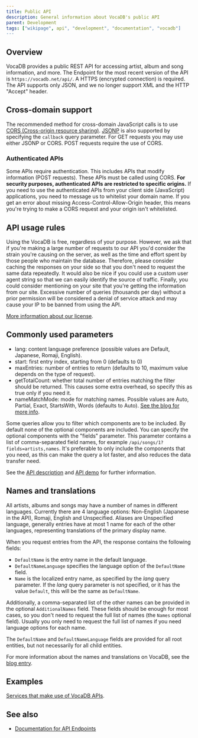 ---
title: Public API
description: General information about VocaDB's public API
parent: Development
tags: ["wikipage", api", "development", "documentation", "vocadb"]
---

## Overview

VocaDB provides a public REST API for accessing artist, album and song information, and more.
The Endpoint for the most recent version of the API is `https://vocadb.net/api/`. A HTTPS (encrypted connection) is required. The API supports only JSON, and we no longer support XML and the HTTP "Accept" header.

## Cross-domain support

The recommended method for cross-domain JavaScript calls is to use [CORS (Cross-origin resource sharing)](http://en.wikipedia.org/wiki/Cross-origin_resource_sharing).
[JSONP](http://en.wikipedia.org/wiki/JSONP) is also supported by specifying the `callback` query parameter. For GET requests you may use either JSONP or CORS. POST requests require the use of CORS.

### Authenticated APIs

Some APIs require authentication. This includes APIs that modify information (POST requests). These APIs must be called using CORS. **For security purposes, authenticated APIs are restricted to specific origins.** If you need to use the authenticated APIs from your client side (JavaScript) applications, you need to message us to whitelist your domain name. If you get an error about missing Access-Control-Allow-Origin header, this means you're trying to make a CORS request and your origin isn't whitelisted.

## API usage rules

Using the VocaDB is free, regardless of your purpose. However, we ask that if you're making a large number of requests to our API you'd consider the strain you're causing on the server, as well as the time and effort spent by those people who maintain the database. Therefore, please consider caching the responses on your side so that you don't need to request the same data repeatedly. It would also be nice if you could use a custom user agent string so that we can easily identify the source of traffic. Finally, you could consider mentioning on your site that you're getting the information from our site. Excessive number of queries (thousands per day) without a prior permission will be considered a denial of service attack and may cause your IP to be banned from using the API.

[More information about our license](http://wiki.vocadb.net/wiki/29/license).

## Commonly used parameters

- lang: content language preference (possible values are Default, Japanese, Romaji, English).
- start: first entry index, starting from 0 (defaults to 0)
- maxEntries: number of entries to return (defaults to 10, maximum value depends on the type of request).
- getTotalCount: whether total number of entries matching the filter should be returned. This causes some extra overhead, so specify this as true only if you need it.
- nameMatchMode: mode for matching names. Possible values are Auto, Partial, Exact, StartsWith, Words (defaults to Auto). [See the blog for more info](http://blog.vocadb.net/vocadb-search/).

Some queries allow you to filter which components are to be included. By default none of the optional components are included. You can specify the optional components with the "fields" parameter. This parameter contains a list of comma-separated field names, for example `/api/songs/1?fields=artists,names`. It's preferable to only include the components that you need, as this can make the query a lot faster, and also reduces the data transfer need.

See the [API description](http://vocadb.net/api) and [API demo](http://vocaloid.eu/vocadb/AlbumApiDemo.html) for further information.

## Names and translations

All artists, albums and songs may have a number of names in different languages. Currently there are 4 language options: Non-English (Japanese in the API), Romaji, English and Unspecified. Aliases are Unspecified language, generally entries have at most 1 name for each of the other languages, representing translations of the primary display name.

When you request entries from the API, the response contains the following fields:

- `DefaultName` is the entry name in the default language.
- `DefaultNameLanguage` specifies the language option of the `DefaultName` field.
- `Name` is the localized entry name, as specified by the _lang_ query parameter. If the _lang_ query parameter is not specified, or it has the value `Default`, this will be the same as `DefaultName`.

Additionally, a comma-separated list of the other names can be provided in the optional `AdditionalNames` field. These fields should be enough for most cases, so you don't need to request the full list of names (the `Names` optional field). Usually you only need to request the full list of names if you need language options for each name.

The `DefaultName` and `DefaultNameLanguage` fields are provided for all root entities, but not necessarily for all child entities.

For more information about the names and translations on VocaDB, see the [blog entry](http://blog.vocadb.net/names-and-translations-on-vocadb/).

## Examples

[Services that make use of VocaDB APIs](/docs/documentation/services-that-make-use-of-vocadb-apis).

## See also

- [Documentation for API Endpoints](https://github.com/VocaDB/vocadb-openapi-client-java/blob/main/README%20Original.md#documentation-for-api-endpoints)
